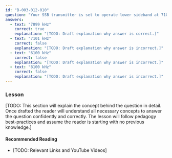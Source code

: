 ```yaml
---
id: "B-003-012-010"
question: "Your SSB transmitter is set to operate lower sideband at 7100 kHz. With a single 1000 Hz tone as modulation, at which frequency is RF transmitted?"
answers:
  - text: "7099 kHz"
    correct: true
    explanation: "[TODO: Draft explanation why answer is correct.]"
  - text: "7101 kHz"
    correct: false
    explanation: "[TODO: Draft explanation why answer is incorrect.]"
  - text: "6100 kHz"
    correct: false
    explanation: "[TODO: Draft explanation why answer is incorrect.]"
  - text: "8100 kHz"
    correct: false
    explanation: "[TODO: Draft explanation why answer is incorrect.]"
---
```


### Lesson

[TODO: This section will explain the concept behind the question in detail. Once drafted the reader will understand all necessary concepts to answer the question confidently and correctly. The lesson will follow pedagogy best-practices and assume the reader is starting with no previous knowledge.]

#### Recommended Reading

- [TODO: Relevant Links and YouTube Videos]
